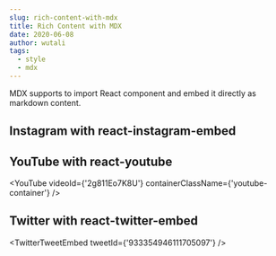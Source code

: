 ```yaml
---
slug: rich-content-with-mdx
title: Rich Content with MDX
date: 2020-06-08
author: wutali
tags:
  - style
  - mdx
---
```


MDX supports to import React component and embed it directly as markdown content.

## Instagram with react-instagram-embed

## YouTube with react-youtube

<YouTube videoId={'2g811Eo7K8U'} containerClassName={'youtube-container'} />

## Twitter with react-twitter-embed

<TwitterTweetEmbed tweetId={'933354946111705097'} />
